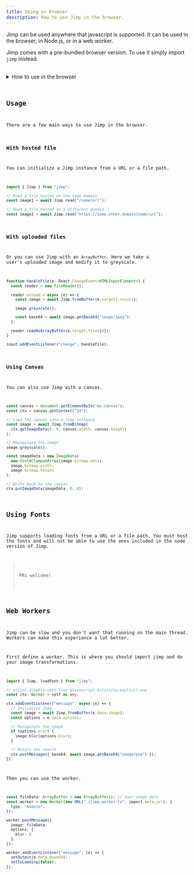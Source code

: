 ```yaml
---
title: Using in Browser
description: How to use Jimp in the browser.
---
```



Jimp can be used anywhere that javascript is supported. It can be used in the browser, in Node.js, or in a web worker.

Jimp comes with a pre-bundled browser version.
To use it simply import `jimp` instead.


<br />
<GrayscaleExample client:load />

<details>
  <summary>How to use in the browser</summary>

<Code code={GrayscaleExampleCode} lang="ts" title="example.jsx" />

</details>

## Usage

There are a few main ways to use Jimp in the browser.

### With hosted file

You can initialize a Jimp instance from a URL or a file path.

```ts
import { Jimp } from "jimp";

// Read a file hosted on the same domain
const image1 = await Jimp.read("/some/url");

// Read a file hosted on a different domain
const image2 = await Jimp.read("https://some.other.domain/some/url");
```

### With uploaded files

Or you can use Jimp with an `ArrayBuffer`.
Here we take a user's uploaded image and modify it to greyscale.

```ts
function handleFile(e: React.ChangeEvent<HTMLInputElement>) {
  const reader = new FileReader();

  reader.onload = async (e) => {
    const image = await Jimp.fromBuffer(e.target?.result);

    image.greyscale();

    const base64 = await image.getBase64("image/jpeg");
  };

  reader.readAsArrayBuffer(e.target.files[0]);
}

input.addEventListener("change", handleFile);
```

### Using Canvas

You can also use Jimp with a canvas.

```ts
const canvas = document.getElementById("my-canvas");
const ctx = canvas.getContext("2d");

// Load the canvas into a Jimp instance
const image = await Jimp.fromBitmap(
  ctx.getImageData(0, 0, canvas.width, canvas.height)
);

// Manipulate the image
image.greyscale();

const imageData = new ImageData(
  new Uint8ClampedArray(image.bitmap.data),
  image.bitmap.width,
  image.bitmap.height
);

// Write back to the canvas
ctx.putImageData(imageData, 0, 0);
```

## Using Fonts

Jimp supports loading fonts from a URL or a file path.
You must host the fonts and will not be able to use the ones included in the node version of Jimp.

> PRs welcome! 

## Web Workers

Jimp can be slow and you don't want that running on the main thread.
Workers can make this experience a lot better.

First define a worker.
This is where you should import jimp and do your image transformations.

```ts
import { Jimp, loadFont } from "jimp";

// eslint-disable-next-line @typescript-eslint/no-explicit-any
const ctx: Worker = self as any;

ctx.addEventListener("message", async (e) => {
  // Initialize Jimp
  const image = await Jimp.fromBuffer(e.data.image);
  const options = e.data.options;

  // Manipulate the image
  if (options.blur) {
    image.blur(options.blur);
  }

  // Return the result
  ctx.postMessage({ base64: await image.getBase64("image/png") });
});
```

Then you can use the worker.

```ts
const fileData: ArrayBuffer = new ArrayBuffer(); // Your image data
const worker = new Worker(new URL("./jimp.worker.ts", import.meta.url), {
  type: "module",
});

worker.postMessage({
  image: fileData,
  options: {
    blur: 8
  },
});

worker.addEventListener("message", (e) => {
  setOutput(e.data.base64);
  setIsLoading(false);
});
```